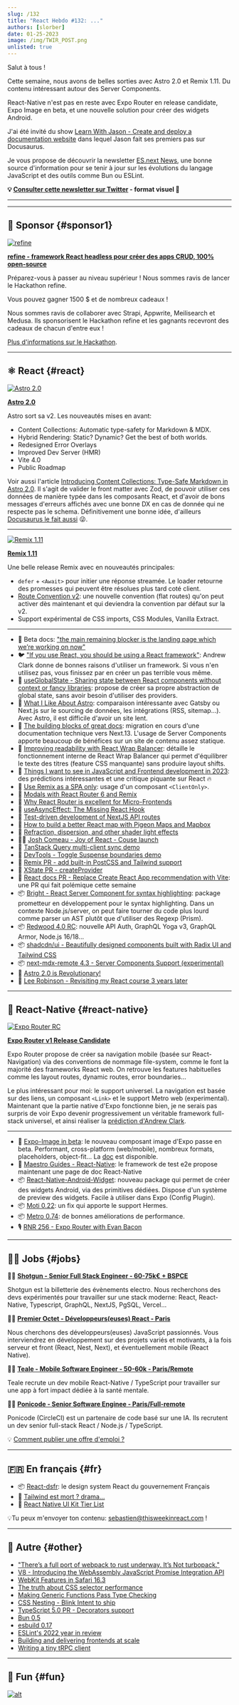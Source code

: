 ```yaml
---
slug: /132
title: "React Hebdo #132: ..."
authors: [slorber]
date: 01-25-2023
image: /img/TWIR_POST.png
unlisted: true
---
```


Salut à tous !

Cette semaine, nous avons de belles sorties avec Astro 2.0 et Remix 1.11. Du contenu intéressant autour des Server Components.

React-Native n'est pas en reste avec Expo Router en release candidate, Expo Image en beta, et une nouvelle solution pour créer des widgets Android.

J'ai été invité du show [Learn With Jason - Create and deploy a documentation website](https://www.learnwithjason.dev/create-and-deploy-a-documentation-website?utm_source=thisweekinreact) dans lequel Jason fait ses premiers pas sur Docusaurus.

Je vous propose de découvrir la newsletter [ES.next News](http://esnextnews.com/?utm_source=thisweekinreact), une bonne source d'information pour se tenir à jour sur les évolutions du langage JavaScript et des outils comme Bun ou ESLint.

<!-- truncate -->

**💡 [Consulter cette newsletter sur Twitter](https://slo.im/thread) - format visuel 🎨**

---


<Support />

---

## 💸 Sponsor {#sponsor1}

[![refine](/emails/issues/132/refine.png)](https://github.com/refinedev/refine)

[**refine - framework React headless pour créer des apps CRUD, 100% open-source**](https://github.com/refinedev/refine)

Préparez-vous à passer au niveau supérieur ! Nous sommes ravis de lancer le Hackathon refine.

Vous pouvez gagner 1500 $ et de nombreux cadeaux !

Nous sommes ravis de collaborer avec Strapi, Appwrite, Meilisearch et Medusa. Ils sponsorisent le Hackathon refine et les gagnants recevront des cadeaux de chacun d'entre eux !

[Plus d'informations sur le Hackathon](https://refine.dev/blog/refine-hackathon/).

---

## ⚛️ React {#react}

[![Astro 2.0](/emails/issues/132/astro2.jpg)](https://astro.build/blog/astro-2/)

**[Astro 2.0](https://astro.build/blog/astro-2/)**

Astro sort sa v2. Les nouveautés mises en avant:

- Content Collections: Automatic type-safety for Markdown & MDX.
- Hybrid Rendering: Static? Dynamic? Get the best of both worlds.
- Redesigned Error Overlays
- Improved Dev Server (HMR)
- Vite 4.0
- Public Roadmap

Voir aussi l'article [Introducing Content Collections: Type-Safe Markdown in Astro 2.0](https://astro.build/blog/introducing-content-collections/). Il s'agit de valider le front matter avec Zod, de pouvoir utiliser ces données de manière typée dans les composants React, et d'avoir de bons messages d'erreurs affichés avec une bonne DX en cas de donnée qui ne respecte pas le schema. Définitivement une bonne idée, d'ailleurs [Docusaurus le fait aussi](https://github.com/facebook/docusaurus/issues/4591) 😜.

---

[![Remix 1.11](/emails/issues/132/remix0.11.jpg)](https://github.com/remix-run/remix/releases/tag/remix%401.11.0)

**[Remix 1.11](https://github.com/remix-run/remix/releases/tag/remix%401.11.0)**

Une belle release Remix avec en nouveautés principales:

- `defer` + `<Await>` pour initier une réponse streamée. Le loader retourne des promesses qui peuvent être résolues plus tard coté client.
- [Route Convention v2](https://remix.run/docs/en/v1/file-conventions/route-files-v2): une nouvelle convention (flat routes) qu'on peut activer dès maintenant et qui deviendra la convention par défaut sur la v2.
- Support expérimental de CSS imports, CSS Modules, Vanilla Extract.

---

- 📖 Beta docs: ["the main remaining blocker is the landing page which we’re working on now"](https://twitter.com/dan_abramov/status/1617543301477060608)
- 🐦 ["If you use React, you should be using a React framework"](https://twitter.com/acdlite/status/1617611126514266112): Andrew Clark donne de bonnes raisons d'utiliser un framework. Si vous n'en utilisez pas, vous finissez par en créer un pas terrible vous même.
- 📜 [useGlobalState - Sharing state between React components without context or fancy libraries](https://yoavik.com/snippets/use-global-state): propose de créer sa propre abstraction de global state, sans avoir besoin d'utiliser des providers.
- 📜 [What I Like About Astro](https://www.macarthur.me/posts/what-i-like-about-astro): comparaison intéressante avec Gatsby ou Next.js sur le sourcing de données, les intégrations (RSS, sitemap...). Avec Astro, il est difficile d'avoir un site lent.
- 📜 [The building blocks of great docs](https://www.mux.com/blog/the-building-blocks-of-great-docs): migration en cours d'une documentation technique vers Next.13. L'usage de Server Components apporte beaucoup de bénéfices sur un site de contenu assez statique.
- 📜 [Improving readability with React Wrap Balancer](https://vercel.com/blog/react-wrap-balancer): détaille le fonctionnement interne de React Wrap Balancer qui permet d'équilibrer le texte des titres (feature CSS manquante) sans produire layout shifts.
- 📜 [Things I want to see in JavaScript and Frontend development in 2023](https://paularmstrong.dev/blog/2023/01/20/javascript-and-frontend-things-to-see-in-2023/): des prédictions intéressantes et une critique piquante sur React 🔥
- 📜 [Use Remix as a SPA only](https://sergiodxa.com/articles/use-remix-as-a-spa-only): usage d'un composant `<ClientOnly>`.
- 📜 [Modals with React Router 6 and Remix](https://dev.to/infoxicator/modals-with-react-router-6-and-remix-1e35)
- 📜 [Why React Router is excellent for Micro-Frontends](https://dev.to/infoxicator/why-react-router-is-excellent-for-micro-frontends-2a21)
- 📜 [useAsyncEffect: The Missing React Hook](https://marmelab.com/blog/2023/01/11/use-async-effect-react.html)
- 📜 [Test-driven development of NextJS API routes](https://massimilianomirra.com/notes/test-driven-development-of-nextjs-api-routes)
- 📜 [How to build a better React map with Pigeon Maps and Mapbox](https://evilmartians.com/chronicles/how-to-build-a-better-react-map-with-pigeon-maps-and-mapbox)
- 📜 [Refraction, dispersion, and other shader light effects](https://blog.maximeheckel.com/posts/refraction-dispersion-and-other-shader-light-effects/)
- 🧑‍🎓 [Josh Comeau - Joy of React - Couse launch](https://twitter.com/JoshWComeau/status/1617553220242661377)
- 🎨 [TanStack Query multi-client sync demo](https://twitter.com/aryan__deora/status/1616097346558754819)
- 🎨 [DevTools - Toggle Suspense boundaries demo](https://twitter.com/delba_oliveira/status/1617205554547683328)
- 👀 [Remix PR - add built-in PostCSS and Tailwind support](https://github.com/remix-run/remix/pull/5229)
- 👀 [XState PR - createProvider](https://twitter.com/DavidKPiano/status/1617537783018422273)
- 👀 [React docs PR - Replace Create React App recommendation with Vite](https://github.com/reactjs/reactjs.org/pull/5487): une PR qui fait polémique cette semaine
- 📦 [Bright - React Server Component for syntax highlighting](https://github.com/code-hike/bright): package prometteur en développement pour le syntax highlighting. Dans un contexte Node.js/server, on peut faire tourner du code plus lourd comme parser un AST plutôt que d'utiliser des Regexp (Prism).
- 📦 [Redwood 4.0 RC](https://twitter.com/RedwoodJS/status/1616002999729389568): nouvelle API Auth, GraphQL Yoga v3, GraphQL Armor, Node.js 16/18...
- 📦 [shadcdn/ui - Beautifully designed components built with Radix UI and Tailwind CSS](https://twitter.com/shadcn/status/1617916719242293248)
- 📦 [next-mdx-remote 4.3 - Server Components Support (experimental)](https://github.com/hashicorp/next-mdx-remote/releases/tag/v4.3.0)
- 🎥 [Astro 2.0 is Revolutionary!](https://www.youtube.com/watch?v=gi4c7fbeURc)
- 🎥 [Lee Robinson - Revisiting my React course 3 years later](https://www.youtube.com/watch?v=DQk0TWmgYXw)

<SubscribeFormEmbed />

---

## 📱 React-Native {#react-native}

[![Expo Router RC](/emails/issues/132/expo-router.jpg)](https://blog.expo.dev/announcing-the-expo-router-v1-release-candidate-c5680b88a18c)

**[Expo Router v1 Release Candidate](https://blog.expo.dev/announcing-the-expo-router-v1-release-candidate-c5680b88a18c)**

Expo Router propose de créer sa navigation mobile (basée sur React-Navigation) via des conventions de nommage file-system, comme le font la majorité des frameworks React web. On retrouve les features habituelles comme les layout routes, dynamic routes, error boundaries...

Le plus intéressant pour moi: le support universel. La navigation est basée sur des liens, un composant `<Link>` et le support Metro web (experimental). Maintenant que la partie native d'Expo fonctionne bien, je ne serais pas surpris de voir Expo devenir progressivement un véritable framework full-stack universel, et ainsi réaliser la [prédiction d'Andrew Clark](https://twitter.com/acdlite/status/1489755769876754434).

---

- 👀 [Expo-Image in beta](https://twitter.com/JI/status/1616337848558551041): le nouveau composant image d'Expo passe en beta. Performant, cross-platform (web/mobile), nombreux formats, placeholders, object-fit... La [doc](https://docs.expo.dev/versions/unversioned/sdk/image/) est disponible.
- 📖 [Maestro Guides - React-Native](https://maestro.mobile.dev/platform-support/react-native): le framework de test e2e propose maintenant une page de doc React-Native
- 📦 [React-Native-Android-Widget](https://saleksovski.github.io/react-native-android-widget/): nouveau package qui permet de créer des widgets Android, via des primitives dédiées. Dispose d'un système de preview des widgets. Facile à utiliser dans Expo (Config Plugin).
- 📦 [Moti 0.22](https://twitter.com/FernandoTheRojo/status/1616583066054545408): un fix qui apporte le support Hermes.
- 📦 [Metro 0.74](https://github.com/facebook/metro/releases/tag/v0.74.0): de bonnes améliorations de performance.
- 🎙️ [RNR 256 - Expo Router with Evan Bacon](https://reactnativeradio.com/episodes/rnr-256-expo-router-with-evan-bacon)

---

## 🧑‍💻 Jobs {#jobs}

🧑‍💼 [**Shotgun - Senior Full Stack Engineer - 60-75k€ + BSPCE**](https://shotgun.teamtailor.com/jobs/1981578-senior-full-stack-engineer)

Shotgun est la billetterie des évènements electro. Nous recherchons des devs expérimentés pour travailler sur une stack moderne: React, React-Native, Typescript, GraphQL, NextJS, PgSQL, Vercel...

🧑‍💼 [**Premier Octet - Développeurs(euses) React - Paris**](https://www.premieroctet.com/jobs)

Nous cherchons des développeurs(euses) JavaScript passionnés. Vous interviendrez en développement sur des projets variés et motivants, à la fois serveur et front (React, Nest, Next), et éventuellement mobile (React Native).

🧑‍💼 [**Teale - Mobile Software Engineer - 50-60k - Paris/Remote**](https://sebastienlorber.mylittleteam.com/teale/multifunctional/mobile-software-engineer)

Teale recrute un dev mobile React-Native / TypeScript pour travailler sur une app à fort impact dédiée à la santé mentale.

🧑‍💼 [**Ponicode - Senior Software Enginee - Paris/Full-remote**](https://sebastienlorber.mylittleteam.com/ponicode/multifunctional/senior-software-engineer)

Ponicode (CircleCI) est un partenaire de code basé sur une IA. Ils recrutent un dev senior full-stack React / Node.js / TypeScript.

💡 [Comment publier une offre d'emploi ?](https://thisweekinreact.com/fr/sponsor)

---

## 🇫🇷 En français {#fr}

- 📦 [React-dsfr](https://github.com/codegouvfr/react-dsfr/blob/main/README.fr.md): le design system React du gouvernement Français
- 🎥 [Tailwind est mort ? drama...](https://www.youtube.com/watch?v=Oz2jVL7c0do)
- 🎥 [React Native UI Kit Tier List](https://www.youtube.com/watch?v=edbdQ7KzqHE)

💡Tu peux m'envoyer ton contenu: [sebastien@thisweekinreact.com](mailto:sebastien@thisweekinreact.com?subject=Contenu%20en%20fran%C3%A7ais) !

---

## 🔀 Autre {#other}

- ["There’s a full port of webpack to rust underway. It’s Not turbopack."](https://twitter.com/ScriptedAlchemy/status/1617815340905553921)
- [V8 - Introducing the WebAssembly JavaScript Promise Integration API](https://v8.dev/blog/jspi)
- [WebKit Features in Safari 16.3](https://webkit.org/blog/13691/webkit-features-in-safari-16-3/)
- [The truth about CSS selector performance](https://blogs.windows.com/msedgedev/2023/01/17/the-truth-about-css-selector-performance/)
- [Making Generic Functions Pass Type Checking](https://type-level-typescript.com/articles/making-generic-functions-pass-type-checking)
- [CSS Nesting - Blink Intent to ship](https://twitter.com/sebastienlorber/status/1617882799100526595)
- [TypeScript 5.0 PR - Decorators support](https://twitter.com/robpalmer2/status/1616215250055090187)
- [Bun 0.5](https://bun.sh/blog/bun-v0.5.0)
- [esbuild 0.17](https://github.com/evanw/esbuild/releases/tag/v0.17.0)
- [ESLint's 2022 year in review](https://eslint.org/blog/2023/01/eslint-2022-year-review/)
- [Building and delivering frontends at scale](https://frontendmastery.com/posts/building-and-serving-frontends-at-scale/)
- [Writing a tiny tRPC client](https://trpc.io/blog/tinyrpc-client)

---

## 🤭 Fun {#fun}

[![alt](/emails/issues/132/meme.jpg)](https://twitter.com/fireship_dev/status/1617708616496345088)
